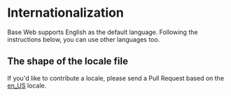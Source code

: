 <!--
Copyright (c) 2018 Uber Technologies, Inc.

This source code is licensed under the MIT license found in the
LICENSE file in the root directory of this source tree.
-->




# Internationalization

Base Web supports English as the default language. Following the instructions below, you
can use other languages too.

<Example title="Internationalization example" path="examples/internationalization/example.js">
  <InternationalizationExample />
</Example>

## The shape of the locale file

<JSON src={en_US} />

If you'd like to contribute a locale, please send a Pull Request based
on the [en_US](https://github.com/uber-web/baseui/tree/master/src/locale) locale.
